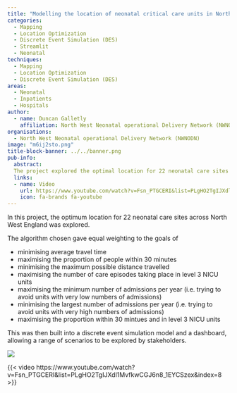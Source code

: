 ```yaml
---
title: "Modelling the location of neonatal critical care units in North West England"
categories:
  - Mapping
  - Location Optimization
  - Discrete Event Simulation (DES)
  - Streamlit
  - Neonatal
techniques:
  - Mapping
  - Location Optimization
  - Discrete Event Simulation (DES)
areas:
  - Neonatal
  - Inpatients
  - Hospitals
author:
  - name: Duncan Galletly
    affiliation: North West Neonatal operational Delivery Network (NWNODN)
organisations:
  - North West Neonatal operational Delivery Network (NWNODN)
image: "m6ij2sto.png"
title-block-banner: ../../banner.png
pub-info:
  abstract:
  The project explored the optimal location for 22 neonatal care sites in North West England, using an algorithm that balanced travel time, distance, NICU care episodes, and admission numbers. A discrete event simulation model and dashboard were created to explore various scenarios, aiding stakeholder decision-making.
  links:
  - name: Video
    url: https://www.youtube.com/watch?v=Fsn_PTGCERI&list=PLgHO2TgIJXdl1MvfkwCGJ6n8_1EYCSzex&index=8
    icon: fa-brands fa-youtube
---
```


In this project, the optimum location for 22 neonatal care sites across North West England was explored.

The algorithm chosen gave equal weighting to the goals of

- minimising average travel time
- maximising the proportion of people within 30 minutes
- minimising the maximum possible distance travelled
- maximising the number of care episodes taking place in level 3 NICU units
- maximising the minimum number of admissions per year (i.e. trying to avoid units with very low numbers of admissions)
- minimising the largest number of admissions per year (i.e. trying to avoid units with very high numbers of admissions)
- maximising the proportion within 30 mintues and in level 3 NICU units

This was then built into a discrete event simulation model and a dashboard, allowing a range of scenarios to be explored by stakeholders.

![](assets/2024-10-24-16-56-01.png)

{{< video https://www.youtube.com/watch?v=Fsn_PTGCERI&list=PLgHO2TgIJXdl1MvfkwCGJ6n8_1EYCSzex&index=8 >}}
